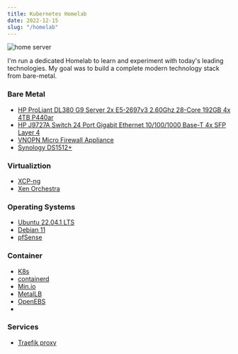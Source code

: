 ```yaml
---
title: Kubernetes Homelab
date: 2022-12-15
slug: "/homelab"
---
```


![home server](server.jpg)

<Text>
I'm run a dedicated <ExternalLink href="https://linuxhandbook.com/homelab/">Homelab</ExternalLink> to learn and experiment with today's leading technologies. 
My goal was to build a complete modern technology stack from bare-metal. 
</Text>


<Title>Components</Title>

### Bare Metal
- [HP ProLiant DL380 G9 Server 2x E5-2697v3 2.60Ghz 28-Core 192GB 4x 4TB P440ar](https://support.hpe.com/hpesc/public/docDisplay?docId=c04438844&page=GUID-8B08D5D4-72EC-4B3C-B3B3-F4CEE740939A.html)
- [HP J9727A Switch 24 Port Gigabit Ethernet 10/100/1000 Base-T 4x SFP Layer 4](https://www.hpe.com/psnow/doc/c04111401?jumpid=in_lit-psnow-red)
- [VNOPN Micro Firewall Appliance](https://www.amazon.com/gp/product/B09J4H9ZXY/ref=ppx_yo_dt_b_asin_title_o04_s00?ie=UTF8&psc=1)
- [Synology DS1512+](https://www.bhphotovideo.com/c/product/854907-REG/Synology_DS1512_DS1512_PLUS_5_BAY_NETWORK.html)

### Virtualiztion
- [XCP-ng](https://xcp-ng.org/?gclid=Cj0KCQiA-oqdBhDfARIsAO0TrGGaFLU8GQrdpoDF-IlfQhskK1ghZGRmenaI4W3Fzu7ecL0V6YPh5K8aAo2AEALw_wcB)
- [Xen Orchestra](https://xen-orchestra.com/)

### Operating Systems
- [Ubuntu 22.04.1 LTS](https://releases.ubuntu.com/22.04/)
- [Debian 11](https://www.debian.org/download)
- [pfSense](https://www.pfsense.org/)

### Container 
- [K8s](https://kubernetes.io/)
- [containerd](https://containerd.io/)
- [Min.io](https://min.io/)
- [MetalLB](https://metallb.universe.tf/)
- [OpenEBS](https://openebs.io/)
- 

### Services
- [Traefik proxy](https://traefik.io/traefik/)

